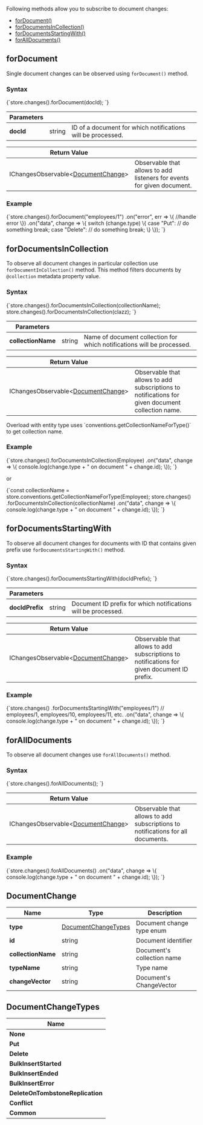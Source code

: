 
Following methods allow you to subscribe to document changes:

- [forDocument()](../../client-api/changes/how-to-subscribe-to-document-changes.mdx#fordocument)
- [forDocumentsInCollection()](../../client-api/changes/how-to-subscribe-to-document-changes.mdx#fordocumentsincollection)
- [forDocumentsStartingWith()](../../client-api/changes/how-to-subscribe-to-document-changes.mdx#fordocumentsstartingwith)
- [forAllDocuments()](../../client-api/changes/how-to-subscribe-to-document-changes.mdx#foralldocuments)

## forDocument

Single document changes can be observed using `forDocument()` method.

### Syntax

<TabItem value="document_changes_1" label="document_changes_1">
<CodeBlock language="js">
{`store.changes().forDocument(docId);
`}
</CodeBlock>
</TabItem>

| Parameters | | |
| ------------- | ------------- | ----- |
| **docId** | string | ID of a document for which notifications will be processed. |

| Return Value | |
| ------------- | ----- |
| IChangesObservable&lt;[DocumentChange](../../client-api/changes/how-to-subscribe-to-document-changes.mdx#documentchange)&gt; | Observable that allows to add listeners for events for given document. |

### Example

<TabItem value="document_changes_2" label="document_changes_2">
<CodeBlock language="js">
{`store.changes().forDocument("employees/1")
    .on("error", err => \{
        //handle error 
    \})
    .on("data", change => \{
        switch (change.type) \{
            case "Put":
                // do something
                break;
            case "Delete":
                // do something
                break;
        \}
    \});
`}
</CodeBlock>
</TabItem>



## forDocumentsInCollection

To observe all document changes in particular collection use `forDocumentInCollection()` method. This method filters documents by `@collection` metadata property value.

### Syntax

<TabItem value="document_changes_3" label="document_changes_3">
<CodeBlock language="js">
{`store.changes().forDocumentsInCollection(collectionName);
store.changes().forDocumentsInCollection(clazz);
`}
</CodeBlock>
</TabItem>

| Parameters | | |
| ------------- | ------------- | ----- |
| **collectionName** | string | Name of document collection for which notifications will be processed. |

| Return Value | |
| ------------- | ----- |
| IChangesObservable&lt;[DocumentChange](../../client-api/changes/how-to-subscribe-to-document-changes.mdx#documentchange)&gt; | Observable that allows to add subscriptions to notifications for given document collection name. |

<Admonition type="info" title="">
Overload with entity type uses `conventions.getCollectionNameForType()` to get collection name.
</Admonition>

### Example

<TabItem value="document_changes_4" label="document_changes_4">
<CodeBlock language="js">
{`store.changes().forDocumentsInCollection(Employee)
    .on("data", change => \{
        console.log(change.type + " on document " + change.id);
    \});
`}
</CodeBlock>
</TabItem>

or

<TabItem value="document_changes_5" label="document_changes_5">
<CodeBlock language="js">
{`const collectionName = store.conventions.getCollectionNameForType(Employee);
store.changes()
    .forDocumentsInCollection(collectionName)
    .on("data", change => \{
        console.log(change.type + " on document " + change.id);
    \});
`}
</CodeBlock>
</TabItem>



## forDocumentsStartingWith

To observe all document changes for documents with ID that contains given prefix use `forDocumentsStartingWith()` method.

### Syntax

<TabItem value="document_changes_9" label="document_changes_9">
<CodeBlock language="js">
{`store.changes().forDocumentsStartingWith(docIdPrefix);
`}
</CodeBlock>
</TabItem>

| Parameters | | |
| ------------- | ------------- | ----- |
| **docIdPrefix** | string | Document ID prefix for which notifications will be processed. |

| Return Value | |
| ------------- | ----- |
| IChangesObservable&lt;[DocumentChange](../../client-api/changes/how-to-subscribe-to-document-changes.mdx#documentchange)&gt; | Observable that allows to add subscriptions to notifications for given document ID prefix. |

### Example

<TabItem value="document_changes_1_0" label="document_changes_1_0">
<CodeBlock language="js">
{`store.changes()
    .forDocumentsStartingWith("employees/1") // employees/1, employees/10, employees/11, etc.
    .on("data", change => \{
        console.log(change.type + " on document " + change.id);
    \});
`}
</CodeBlock>
</TabItem>



## forAllDocuments

To observe all document changes use `forAllDocuments()` method.

### Syntax

<TabItem value="document_changes_1_1" label="document_changes_1_1">
<CodeBlock language="js">
{`store.changes().forAllDocuments();
`}
</CodeBlock>
</TabItem>

| Return Value | |
| ------------- | ----- |
| IChangesObservable&lt;[DocumentChange](../../client-api/changes/how-to-subscribe-to-document-changes.mdx#documentchange)&gt; | Observable that allows to add subscriptions to notifications for all documents. |

### Example

<TabItem value="document_changes_1_2" label="document_changes_1_2">
<CodeBlock language="js">
{`store.changes().forAllDocuments()
    .on("data", change => \{
        console.log(change.type + " on document " + change.id);
    \});
`}
</CodeBlock>
</TabItem>



## DocumentChange

| Name | Type | Description |
| ------------- | ------------- | ----- |
| **type** | [DocumentChangeTypes](../../client-api/changes/how-to-subscribe-to-document-changes.mdx#documentchangetypes) | Document change type enum |
| **id** | string | Document identifier |
| **collectionName** | string | Document's collection name |
| **typeName** | string | Type name |
| **changeVector** | string | Document's ChangeVector|



## DocumentChangeTypes

| Name |
| ---- |
| **None** |
| **Put** |
| **Delete** |
| **BulkInsertStarted** |
| **BulkInsertEnded** |
| **BulkInsertError** |
| **DeleteOnTombstoneReplication** |
| **Conflict** |
| **Common** |




